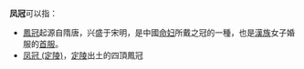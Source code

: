 '''凤冠'''可以指：
* [[鳳冠|鳳冠]]起源自隋唐，兴盛于宋明，是中國[[命妇|命妇]]所戴之冠的一種，也是[[漢族|漢族]]女子婚服的[[漢服首服|首服]]。
* [[凤冠_(定陵)|凤冠 (定陵)]]，[[定陵|定陵]]出土的四頂鳳冠
{{disambig|Cat=二字作品消歧義}}